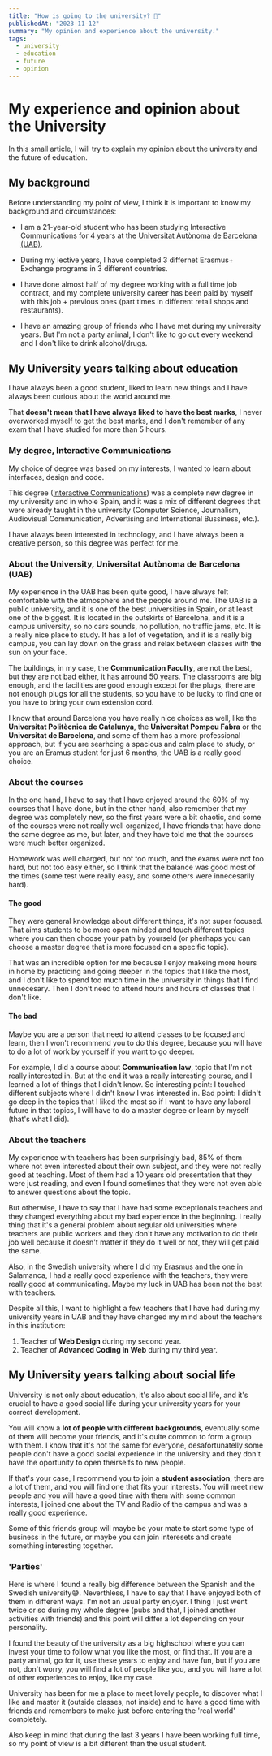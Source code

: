 ---
title: "How is going to the university? 🏫"
publishedAt: "2023-11-12"
summary: "My opinion and experience about the university."
tags:
  - university
  - education
  - future
  - opinion
---

# My experience and opinion about the University

In this small article, I will try to explain my opinion about the university and the future of education.

## My background

Before understanding my point of view, I think it is important to know my background and circumstances:

- I am a 21-year-old student who has been studying Interactive Communications for 4 years at the [Universitat Autònoma de Barcelona (UAB)](https://www.uab.cat/).

- During my lective years, I have completed 3 differnet Erasmus+ Exchange programs in 3 different countries.

- I have done almost half of my degree working with a full time job contract, and my complete university career has been paid by myself with this job + previous ones (part times in different retail shops and restaurants).

- I have an amazing group of friends who I have met during my university years. But I'm not a party animal, I don't like to go out every weekend and I don't like to drink alcohol/drugs.

## My University years talking about education

I have always been a good student, liked to learn new things and I have always been curious about the world around me.

That **doesn't mean that I have always liked to have the best marks**, I never overworked myself to get the best marks, and I don't remember of any exam that I have studied for more than 5 hours.

### My degree, Interactive Communications

My choice of degree was based on my interests, I wanted to learn about interfaces, design and code.

This degree ([Interactive Communications](https://www.uab.cat/web/estudiar/listado-de-grados/informacion-general/comunicacion-interactiva-1216708258897.html?param1=1345780069247)) was a complete new degree in my university and in whole Spain, and it was a mix of different degrees that were already taught in the university (Computer Science, Journalism, Audiovisual Communication, Advertising and International Bussiness, etc.).

I have always been interested in technology, and I have always been a creative person, so this degree was perfect for me.

### About the University, **Universitat Autònoma de Barcelona** (UAB)

My experience in the UAB has been quite good, I have always felt comfortable with the atmosphere and the people around me.
The UAB is a public university, and it is one of the best universities in Spain, or at least one of the biggest. It is located in the outskirts of Barcelona, and it is a campus university, so no cars sounds, no pollution, no traffic jams, etc. It is a really nice place to study. It has a lot of vegetation, and it is a really big campus, you can lay down on the grass and relax between classes with the sun on your face.

The buildings, in my case, the **Communication Faculty**, are not the best, but they are not bad either, it has arround 50 years. The classrooms are big enough, and the facilities are good enough except for the plugs, there are not enough plugs for all the students, so you have to be lucky to find one or you have to bring your own extension cord.

I know that around Barcelona you have really nice choices as well, like the **Universitat Politècnica de Catalunya**, the **Universitat Pompeu Fabra** or the **Universitat de Barcelona**, and some of them has a more professional approach, but if you are searhcing a spacious and calm place to study, or you are an Eramus student for just 6 months, the UAB is a really good choice.

### About the courses

In the one hand, I have to say that I have enjoyed around the 60% of my courses that I have done, but in the other hand, also remember that my degree was completely new, so the first years were a bit chaotic, and some of the courses were not really well organized, I have friends that have done the same degree as me, but later, and they have told me that the courses were much better organized.

Homework was well charged, but not too much, and the exams were not too hard, but not too easy either, so I think that the balance was good most of the times (some test were really easy, and some others were innecesarily hard).

#### The good

They were general knowledge about different things, it's not super focused. That aims students to be more open minded and touch different topics where you can then choose your path by yourseld (or pherhaps you can choose a master degree that is more focused on a specific topic).

That was an incredible option for me because I enjoy makeing more hours in home by practicing and going deeper in the topics that I like the most, and I don't like to spend too much time in the university in things that I find unnecesary. Then I don't need to attend hours and hours of classes that I don't like.

#### The bad

Maybe you are a person that need to attend classes to be focused and learn, then I won't recommend you to do this degree, because you will have to do a lot of work by yourself if you want to go deeper.

For example, I did a course about **Communication law**, topic that I'm not really interested in. But at the end it was a really interesting course, and I learned a lot of things that I didn't know.
So interesting point: I touched different subjects where I didn't know I was interested in.
Bad point: I didn't go deep in the topics that I liked the most so if I want to have any laboral future in that topics, I will have to do a master degree or learn by myself (that's what I did).

### About the teachers

My experience with teachers has been surprisingly bad, 85% of them where not even interested about their own subject, and they were not really good at teaching. Most of them had a 10 years old presentation that they were just reading, and even I found sometimes that they were not even able to answer questions about the topic.

But otherwise, I have to say that I have had some exceptionals teachers and they changed everything about my bad experience in the beginning. I really thing that it's a general problem about regular old universities where teachers are public workers and they don't have any motivation to do their job well because it doesn't matter if they do it well or not, they will get paid the same.

Also, in the Swedish university where I did my Erasmus and the one in Salamanca, I had a really good experience with the teachers, they were really good at communicating. Maybe my luck in UAB has been not the best with teachers.

Despite all this, I want to highlight a few teachers that I have had during my university years in UAB and they have changed my mind about the teachers in this institution:

1. <At
     label="Julian Del Amo"
     href="https://www.linkedin.com/in/julian-del-amo"
   /> Teacher of **Web Design** during my second year.
2. <At
     label="Ramon Voces Merayo"
     href="https://www.linkedin.com/in/ramon-voces-merayo-93048a9/"
   /> Teacher of **Advanced Coding in Web** during my third year.

## My University years talking about social life

University is not only about education, it's also about social life, and it's crucial to have a good social life during your university years for your correct development.

You will know a **lot of people with different backgrounds**, eventually some of them will become your friends, and it's quite common to form a group with them.
I know that it's not the same for everyone, desafortunatelly some people don't have a good social experience in the university and they don't have the oportunity to open theirselfs to new people.

If that's your case, I recommend you to join a **student association**, there are a lot of them, and you will find one that fits your interests. You will meet new people and you will have a good time with them with some common interests, I joined one about the TV and Radio of the campus and was a really good experience.

Some of this friends group will maybe be your mate to start some type of business in the future, or maybe you can join interesets and create something interesting together.

### 'Parties'

Here is where I found a really big difference between the Spanish and the Swedish university😅. Neverthless, I have to say that I have enjoyed both of them in different ways. I'm not an usual party enjoyer. I thing I just went twice or so during my whole degree (pubs and that, I joined another activities with friends) and this point will differ a lot depending on your personality.

I found the beauty of the university as a big highschool where you can invest your time to follow what you like the most, or find that.
If you are a party animal, go for it, use these years to enjoy and have fun, but if you are not, don't worry, you will find a lot of people like you, and you will have a lot of other experiences to enjoy, like my case.

University has been for me a place to meet lovely people, to discover what I like and master it (outside classes, not inside) and to have a good time with friends and remembers to make just before entering the 'real world' completely.

Also keep in mind that during the last 3 years I have been working full time, so my point of view is a bit different than the usual student.
